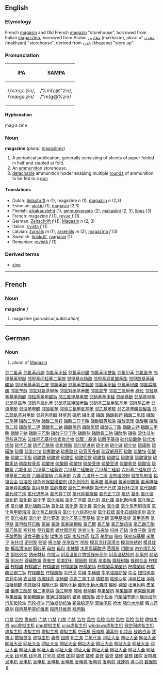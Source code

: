 ==English==
===Etymology===
French [[magasin]] and Old French [[magazin]] "storehouse", borrowed from Italian [[magazzino]], borrowed from Arabic [[مخازين]] (makhāzin), plural of [[مخزن]] (makhzan) "storehouse", derived from [[خزن]] (khazana) "store up".

===Pronunciation===
{| border=1 cellpadding=5
! [[w:IPA|IPA]] || [[w:SAMPA|SAMPA]]
|-
| /ˌmæɡəˈzin/, <br> /ˈmæɡəˌzin/ || /%m{g@"zin/, <br> /"m{g@%zin/
|}

====Hyphenation====
mag·a·zine

===Noun===
'''magazine''' (''plural:'' [[magazines]])

# A periodical publication, generally consisting of sheets of paper folded in half and stapled at fold.
# An [[ammunition]] storehouse.
# [[detach]]able ammunition holder enabling multiple [[round]]s of ammunition to be fed to a [[gun]]

====Translations====
*Dutch: [[tijdschrift]] ''n'' (1), magazine ''n'' (1), [[magazijn]] ''n'' (2,3)
*Estonian: [[ajakiri]] (1), [[magasin]] (2,3)
*Finnish: [[aikakauslehti]] (1), [[ammusvarasto]] (2), [[makasiini]] (2, 3), [[lipas#Finnish|lipas]] (3)
*French: magazine ''f'' (1), [[revue#French|revue]] ''f'' (1)
*German: [[Zeitschrift]] ''f'' (1), [[Magazin]] ''n'' (2, 3)
*Italian: [[rivista]] ''f'' (1)
*Latvian: [[žurnāls]] ''m'' (1), [[arsenāls]] ''m'' (2), [[magazīna]] ''f'' (3)
*Swedish: [[tidskrift]], [[magasin]] (1)
*Romanian: [[revistă]] ''f'' (1)

===Derived terms===
* [[zine]]

----
==French==
===Noun===
'''magazine''' ''f''

#magazine (''periodical publication'')

----
==German==
===Noun===

# plural of [[Magazin]]
[http://www.shop263.com/i-1/1.htm 邻二氯苯]
[http://www.shop263.com/i-1/2.htm 邻氟苯丙酮]
[http://www.shop263.com/i-1/3.htm 邻氟苯甲醛]
[http://www.shop263.com/i-1/4.htm 邻氟苯甲酸]
[http://www.shop263.com/i-1/5.htm 邻氟苯甲酰氯]
[http://www.shop263.com/i-1/6.htm 邻氟甲苯]
[http://www.shop263.com/i-1/7.htm 邻氟氯苄]
[http://www.shop263.com/i-1/8.htm 邻甲基苯甲醚]
[http://www.shop263.com/i-1/9.htm 邻甲基间羟基二苯胺]
[http://www.shop263.com/i-1/10.htm 邻甲基水杨酸]
[http://www.shop263.com/i-1/11.htm 邻甲基异氰酸苯酯]
[http://www.shop263.com/i-1/12.htm 邻甲酰基苯磺酸钠]
[http://www.shop263.com/i-1/13.htm 邻甲氧基苯氧乙胺]
[http://www.shop263.com/i-1/14.htm 邻氯苯酚]
[http://www.shop263.com/i-1/15.htm 邻氯苯甘氨酸]
[http://www.shop263.com/i-1/16.htm 邻氯苯甲醛]
[http://www.shop263.com/i-1/17.htm 邻氯苯甲酸]
[http://www.shop263.com/i-1/18.htm 邻氯扁桃酸]
[http://www.shop263.com/i-1/19.htm 邻氯苄醇]
[http://www.shop263.com/i-1/20.htm 邻氯对氨基甲苯]
[http://www.shop263.com/i-1/21.htm 邻氯对硝基苯胺]
[http://www.shop263.com/i-1/22.htm 邻氯氯苄]
[http://www.shop263.com/i-1/23.htm 邻氯三氯甲苯]
[http://www.shop263.com/i-1/24.htm 绦纶]
[http://www.shop263.com/i-1/25.htm 邻羟基苯基苯丙酮]
[http://www.shop263.com/i-1/26.htm 邻羟基苯甲酸钠]
[http://www.shop263.com/i-1/27.htm 邻三氟甲基苯胺]
[http://www.shop263.com/i-1/28.htm 邻硝基苯甲醛]
[http://www.shop263.com/i-1/29.htm 邻硝基酚]
[http://www.shop263.com/i-1/30.htm 邻硝基甲苯]
[http://www.shop263.com/i-1/31.htm 邻硝基氯苯]
[http://www.shop263.com/i-1/32.htm 邻硝基氯化苯]
[http://www.shop263.com/i-1/33.htm 邻硝基氯甲酸苯酯]
[http://www.shop263.com/i-1/34.htm 邻硝基三氟甲氧基苯]
[http://www.shop263.com/i-1/35.htm 邻硝基乙苯]
[http://www.shop263.com/i-1/36.htm 邻溴苯酚]
[http://www.shop263.com/i-1/37.htm 邻溴苯甲醛]
[http://www.shop263.com/i-1/38.htm 邻溴氟苯]
[http://www.shop263.com/i-1/39.htm 邻溴三氟甲氧基苯]
[http://www.shop263.com/i-1/40.htm 邻乙基苯胺]
[http://www.shop263.com/i-1/41.htm 邻乙基苯肼盐酸盐]
[http://www.shop263.com/i-1/42.htm 邻乙酰氨基对甲酚]
[http://www.shop263.com/i-1/43.htm 邻异丙基酚]
[http://www.shop263.com/i-1/44.htm 林草剂]
[http://www.shop263.com/i-1/45.htm 磷肥]
[http://www.shop263.com/i-1/46.htm 磷化液]
[http://www.shop263.com/i-1/47.htm 磷酸]
[http://www.shop263.com/i-1/48.htm 磷酸氨钙]
[http://www.shop263.com/i-1/49.htm 磷酸二氢铵]
[http://www.shop263.com/i-1/50.htm 磷酸二氢钾]
[http://www.shop263.com/i-1/51.htm 磷酸二氢钠]
[http://www.shop263.com/i-1/52.htm 磷酸二氢锌]
[http://www.shop263.com/i-1/53.htm 磷酸二异辛酯]
[http://www.shop263.com/i-1/54.htm 磷酸胍等胍盐]
[http://www.shop263.com/i-1/55.htm 磷酸氯喹]
[http://www.shop263.com/i-1/56.htm 磷酸脲]
[http://www.shop263.com/i-1/57.htm 磷酸氢二铵]
[http://www.shop263.com/i-1/58.htm 磷酸氢二钾]
[http://www.shop263.com/i-1/59.htm 磷酸氢二钠]
[http://www.shop263.com/i-1/60.htm 磷酸氢钙]
[http://www.shop263.com/i-1/61.htm 磷酸氢锶]
[http://www.shop263.com/i-1/62.htm 磷酸三丁酯]
[http://www.shop263.com/i-1/63.htm 磷酸三钙]
[http://www.shop263.com/i-1/64.htm 磷酸三甲酯]
[http://www.shop263.com/i-1/65.htm 磷酸三钠]
[http://www.shop263.com/i-1/66.htm 磷酸三乙酯]
[http://www.shop263.com/i-1/67.htm 磷酸三异丁酯]
[http://www.shop263.com/i-1/68.htm 磷酸盐]
[http://www.shop263.com/i-1/69.htm 磷酸氧二钠]
[http://www.shop263.com/i-1/70.htm 磷酸酯]
[http://www.shop263.com/i-1/71.htm 磷铁]
[http://www.shop263.com/i-1/72.htm 流体瓜尔豆胶悬浮液]
[http://www.shop263.com/i-1/73.htm 流体羟乙基纤维素聚合物]
[http://www.shop263.com/i-1/74.htm 硫醇丁基锡]
[http://www.shop263.com/i-1/75.htm 硫醇甲基锡]
[http://www.shop263.com/i-1/76.htm 硫代硫酸鈉]
[http://www.shop263.com/i-1/77.htm 硫代水杨酸]
[http://www.shop263.com/i-1/78.htm 硫代乙酸]
[http://www.shop263.com/i-1/79.htm 硫代乙酰胺]
[http://www.shop263.com/i-1/80.htm 硫氮腈酯]
[http://www.shop263.com/i-1/81.htm 硫化促进剂]
[http://www.shop263.com/i-1/82.htm 硫化剂]
[http://www.shop263.com/i-1/83.htm 硫化碱]
[http://www.shop263.com/i-1/84.htm 硫化钠]
[http://www.shop263.com/i-1/85.htm 硫磺粉]
[http://www.shop263.com/i-1/86.htm 硫磺块]
[http://www.shop263.com/i-1/87.htm 硫脲]
[http://www.shop263.com/i-1/88.htm 硫氢化钠]
[http://www.shop263.com/i-1/89.htm 硫氰酸钠]
[http://www.shop263.com/i-1/90.htm 硫氰酸盐]
[http://www.shop263.com/i-1/91.htm 硫双灭多威]
[http://www.shop263.com/i-1/92.htm 硫双威原药]
[http://www.shop263.com/i-1/93.htm 硫酸]
[http://www.shop263.com/i-1/94.htm 硫酸铵]
[http://www.shop263.com/i-1/95.htm 硫酸胺]
[http://www.shop263.com/i-1/96.htm 硫酸二甲酯]
[http://www.shop263.com/i-1/97.htm 硫酸锆]
[http://www.shop263.com/i-1/98.htm 硫酸钾]
[http://www.shop263.com/i-1/99.htm 硫酸铝]
[http://www.shop263.com/i-1/100.htm 硫酸铝铵]
[http://www.shop263.com/i-1/101.htm 硫酸镁]
[http://www.shop263.com/i-1/102.htm 硫酸锰]
[http://www.shop263.com/i-1/103.htm 硫酸镍]
[http://www.shop263.com/i-1/104.htm 硫酸镍铵]
[http://www.shop263.com/i-1/105.htm 硫酸氢钠]
[http://www.shop263.com/i-1/106.htm 硫酸软骨素]
[http://www.shop263.com/i-1/107.htm 硫酸铁]
[http://www.shop263.com/i-1/108.htm 硫酸銅]
[http://www.shop263.com/i-1/109.htm 硫酸锌]
[http://www.shop263.com/i-1/110.htm 硫酸亚铁]
[http://www.shop263.com/i-1/111.htm 硫酸亚锡]
[http://www.shop263.com/i-1/112.htm 硫酸氧锆]
[http://www.shop263.com/i-1/113.htm 硫酸铟]
[http://www.shop263.com/i-1/114.htm 硫酰氯]
[http://www.shop263.com/i-1/115.htm 六氟化硫]
[http://www.shop263.com/i-1/116.htm 六甲基二硅氨烷]
[http://www.shop263.com/i-1/117.htm 六甲基二硅胺烷]
[http://www.shop263.com/i-1/118.htm 六甲基二硅脲]
[http://www.shop263.com/i-1/119.htm 六甲基二硅氧烷]
[http://www.shop263.com/i-1/120.htm 六甲基氧二硅烷]
[http://www.shop263.com/i-1/121.htm 六偏磷酸钠]
[http://www.shop263.com/i-1/122.htm 六氢苯酐]
[http://www.shop263.com/i-1/123.htm 六溴]
[http://www.shop263.com/i-1/124.htm 六溴环十二烷]
[http://www.shop263.com/i-1/125.htm 龙热熔胶粉]
[http://www.shop263.com/i-1/126.htm 铝箔轧制油]
[http://www.shop263.com/i-1/127.htm 铝镍合金]
[http://www.shop263.com/i-1/128.htm 铝溶胶]
[http://www.shop263.com/i-1/129.htm 绿色环保型增塑剂]
[http://www.shop263.com/i-1/130.htm 绿色制冷剂]
[http://www.shop263.com/i-1/131.htm 氯苯胺]
[http://www.shop263.com/i-1/132.htm 氯苯酚]
[http://www.shop263.com/i-1/133.htm 氯苯甲酰氯]
[http://www.shop263.com/i-1/134.htm 氯苯噻唑]
[http://www.shop263.com/i-1/135.htm 氯苯异氰酸酯]
[http://www.shop263.com/i-1/136.htm 氯丙基醚]
[http://www.shop263.com/i-1/137.htm 氯醇橡胶]
[http://www.shop263.com/i-1/138.htm 氯代二苯甲酮]
[http://www.shop263.com/i-1/139.htm 氯代环己烷]
[http://www.shop263.com/i-1/140.htm 氯代环戊烷]
[http://www.shop263.com/i-1/141.htm 氯代醚酮]
[http://www.shop263.com/i-1/142.htm 氯代叔丁烷]
[http://www.shop263.com/i-1/143.htm 氯代退热冰]
[http://www.shop263.com/i-1/144.htm 氯代异丁烷]
[http://www.shop263.com/i-1/145.htm 氯代异氰脲酸]
[http://www.shop263.com/i-1/146.htm 氯代正丁烷]
[http://www.shop263.com/i-1/147.htm 氯仿]
[http://www.shop263.com/i-1/148.htm 氯化]
[http://www.shop263.com/i-1/149.htm 氯化铵]
[http://www.shop263.com/i-1/150.htm 氯化钯]
[http://www.shop263.com/i-1/151.htm 氯化钡]
[http://www.shop263.com/i-1/152.htm 氯化苄]
[http://www.shop263.com/i-1/153.htm 氯化胆碱]
[http://www.shop263.com/i-1/154.htm 氯化丁基胶]
[http://www.shop263.com/i-1/155.htm 氯化钙]
[http://www.shop263.com/i-1/156.htm 氯化铬]
[http://www.shop263.com/i-1/157.htm 氯化聚丙烯]
[http://www.shop263.com/i-1/158.htm 氯化聚乙烯]
[http://www.shop263.com/i-1/159.htm 氯化镧]
[http://www.shop263.com/i-1/160.htm 氯化磷酸三钠]
[http://www.shop263.com/i-1/161.htm 氯化锰]
[http://www.shop263.com/i-1/162.htm 氯化萘]
[http://www.shop263.com/i-1/163.htm 氯化镍]
[http://www.shop263.com/i-1/164.htm 氯化钕]
[http://www.shop263.com/i-1/165.htm 氯化镨]
[http://www.shop263.com/i-1/166.htm 氯化氢丙酮溶液]
[http://www.shop263.com/i-1/167.htm 氯化氢甲醇溶液]
[http://www.shop263.com/i-1/168.htm 氯化氢乙醚溶液]
[http://www.shop263.com/i-1/169.htm 氯化十六烷基吡啶]
[http://www.shop263.com/i-1/170.htm 氯化石蜡]
[http://www.shop263.com/i-1/171.htm 氯化石蜡稳定剂]
[http://www.shop263.com/i-1/172.htm 氯化铈]
[http://www.shop263.com/i-1/173.htm 氯化橡胶]
[http://www.shop263.com/i-1/174.htm 氯化锌]
[http://www.shop263.com/i-1/175.htm 氯化亚砜]
[http://www.shop263.com/i-1/176.htm 氯化乙基三苯基膦]
[http://www.shop263.com/i-1/177.htm 氯化铟]
[http://www.shop263.com/i-1/178.htm 氯甲基吡啶]
[http://www.shop263.com/i-1/179.htm 氯甲基萘]
[http://www.shop263.com/i-1/180.htm 氯甲醚]
[http://www.shop263.com/i-1/181.htm 氯甲酸环已酯]
[http://www.shop263.com/i-1/182.htm 氯碱]
[http://www.shop263.com/i-1/183.htm 氯磷]
[http://www.shop263.com/i-1/184.htm 氯氰碘柳胺]
[http://www.shop263.com/i-1/185.htm 氯乙醇]
[http://www.shop263.com/i-1/186.htm 氯乙酸]
[http://www.shop263.com/i-1/187.htm 氯乙酸母液]
[http://www.shop263.com/i-1/188.htm 氯乙酸乙酯]
[http://www.shop263.com/i-1/189.htm 氯乙酰氯]
[http://www.shop263.com/i-1/190.htm 短纤维]
[http://www.shop263.com/i-1/191.htm 罗红霉素]
[http://www.shop263.com/i-1/192.htm 螺丝固定胶]
[http://www.shop263.com/i-1/193.htm 洛克沙生]
[http://www.shop263.com/i-1/194.htm 马来酸]
[http://www.shop263.com/i-1/195.htm 吗啉]
[http://www.shop263.com/i-1/196.htm 芒硝]
[http://www.shop263.com/i-1/197.htm 没食子酸]
[http://www.shop263.com/i-1/198.htm 没食子酸丙酯]
[http://www.shop263.com/i-1/199.htm 没食子酸辛酯]
[http://www.shop263.com/i-1/200.htm 煤焦油]
[http://www.shop263.com/i-1/201.htm 煤矿水胶炸药]
[http://www.shop263.com/i-1/202.htm 煤沥]
[http://www.shop263.com/i-1/203.htm 美耐皿]
[http://www.shop263.com/i-1/204.htm 咪唑]
[http://www.shop263.com/i-1/205.htm 咪唑烷基脲]
[http://www.shop263.com/i-1/206.htm 米氮平]
[http://www.shop263.com/i-1/207.htm 米托坦]
[http://www.shop263.com/i-1/208.htm 密封胶]
[http://www.shop263.com/i-1/209.htm 嘧啶]
[http://www.shop263.com/i-1/210.htm 棉油酸]
[http://www.shop263.com/i-1/211.htm 民用煤气]
[http://www.shop263.com/i-1/212.htm 明胶]
[http://www.shop263.com/i-1/213.htm 模具顶针润滑油]
[http://www.shop263.com/i-1/214.htm 模具防锈剂]
[http://www.shop263.com/i-1/215.htm 模具硅胶]
[http://www.shop263.com/i-1/216.htm 模具清洗剂]
[http://www.shop263.com/i-1/217.htm 磨砂革]
[http://www.shop263.com/i-1/218.htm 母粒]
[http://www.shop263.com/i-1/219.htm 母料]
[http://www.shop263.com/i-1/220.htm 木糖醇]
[http://www.shop263.com/i-1/221.htm 木质素磺酸钙]
[http://www.shop263.com/i-1/222.htm 苜蓿粉]
[http://www.shop263.com/i-1/223.htm 钼酸钠]
[http://www.shop263.com/i-1/224.htm 内外墙乳胶漆]
[http://www.shop263.com/i-1/225.htm 那格列奈]
[http://www.shop263.com/i-1/226.htm 纳米材料]
[http://www.shop263.com/i-1/227.htm 奈福泮]
[http://www.shop263.com/i-1/228.htm 耐高温氯化物镀锌光亮剂]
[http://www.shop263.com/i-1/229.htm 耐高温粘接剂]
[http://www.shop263.com/i-1/230.htm 耐磨剂]
[http://www.shop263.com/i-1/231.htm 耐晒黄]
[http://www.shop263.com/i-1/232.htm 耐水剂]
[http://www.shop263.com/i-1/233.htm 萘磺酰氯]
[http://www.shop263.com/i-1/234.htm 萘普生]
[http://www.shop263.com/i-1/235.htm 尼美舒利]
[http://www.shop263.com/i-1/236.htm 尿醛胶]
[http://www.shop263.com/i-1/237.htm 尿素]
[http://www.shop263.com/i-1/238.htm 尿素脂]
[http://www.shop263.com/i-1/239.htm 脲醛树脂]
[http://www.shop263.com/i-1/240.htm 镍铜合金]
[http://www.shop263.com/i-1/241.htm 柠檬醛]
[http://www.shop263.com/i-1/242.htm 柠檬酸]
[http://www.shop263.com/i-1/243.htm 柠檬酸钙]
[http://www.shop263.com/i-1/244.htm 柠檬酸钾]
[http://www.shop263.com/i-1/245.htm 柠檬酸镁]
[http://www.shop263.com/i-1/246.htm 柠檬酸钠]
[http://www.shop263.com/i-1/247.htm 柠檬酸苹果酸钙]
[http://www.shop263.com/i-1/248.htm 柠檬酸稀]
[http://www.shop263.com/i-1/249.htm 柠檬酸亚锡二钠]
[http://www.shop263.com/i-1/250.htm 柠檬酸盐]
[http://www.shop263.com/i-1/251.htm 柠檬酸酯]
[http://www.shop263.com/i-1/252.htm 牛巴戈]
[http://www.shop263.com/i-1/253.htm 牛磺]
[http://www.shop263.com/i-1/254.htm 牛磺酸]
[http://www.shop263.com/i-1/255.htm 牛羊油脂肪酸]
[http://www.shop263.com/i-1/256.htm 牛油]
[http://www.shop263.com/i-1/257.htm 钮扣树脂]
[http://www.shop263.com/i-1/258.htm 农药中间]
[http://www.shop263.com/i-1/259.htm 农业蜡]
[http://www.shop263.com/i-1/260.htm 浓缩绿茶]
[http://www.shop263.com/i-1/261.htm 浓硝酸]
[http://www.shop263.com/i-1/262.htm 偶氮二异丁腈]
[http://www.shop263.com/i-1/263.htm 偶联剂]
[http://www.shop263.com/i-1/264.htm 帕珠沙星]
[http://www.shop263.com/i-1/265.htm 泮哚拉唑]
[http://www.shop263.com/i-1/266.htm 泮哚拉唑侧链]
[http://www.shop263.com/i-1/267.htm 泡沫板材]
[http://www.shop263.com/i-1/268.htm 硼氢化钾]
[http://www.shop263.com/i-1/269.htm 硼氢化钠]
[http://www.shop263.com/i-1/270.htm 硼氢化钠水溶液]
[http://www.shop263.com/i-1/271.htm 硼砂]
[http://www.shop263.com/i-1/272.htm 硼酸]
[http://www.shop263.com/i-1/273.htm 坯用色料]
[http://www.shop263.com/i-1/274.htm 皮革蜡]
[http://www.shop263.com/i-1/275.htm 偏苯三酸酐]
[http://www.shop263.com/i-1/276.htm 偏二甲基肼]
[http://www.shop263.com/i-1/277.htm 偏三甲苯]
[http://www.shop263.com/i-1/278.htm 嘌呤]
[http://www.shop263.com/i-1/279.htm 频呐酮]
[http://www.shop263.com/i-1/280.htm 苹果酸钙]
[http://www.shop263.com/i-1/281.htm 苹果酸钾]
[http://www.shop263.com/i-1/282.htm 苹果酸氢钾]
[http://www.shop263.com/i-1/283.htm 苹果酸盐]
[http://www.shop263.com/i-1/284.htm 葡萄糖酸钠]
[http://www.shop263.com/i-1/285.htm 普通过磷酸钙]
[http://www.shop263.com/i-1/286.htm 镨黄]
[http://www.shop263.com/i-1/287.htm 醋酸酯]
[http://www.shop263.com/i-1/288.htm 歧化松香]
[http://www.shop263.com/i-1/289.htm 汽柴油节能消烟添加剂]
[http://www.shop263.com/i-1/290.htm 汽车齿轮油]
[http://www.shop263.com/i-1/291.htm 汽轮机油]
[http://www.shop263.com/i-1/292.htm 汽油发动机油]
[http://www.shop263.com/i-1/293.htm 铅盐稳定剂]
[http://www.shop263.com/i-1/294.htm 潜油电泵]
[http://www.shop263.com/i-1/295.htm 枪水]
[http://www.shop263.com/i-1/296.htm 强化木地板]
[http://www.shop263.com/i-1/297.htm 强力还原剂]
[http://www.shop263.com/i-1/298.htm 羟丙基甲基纤维素]
[http://www.shop263.com/i-1/299.htm 羟丙纤维素]
[http://www.shop263.com/i-1/300.htm 羟丙酯] 










 

[http://www.haishun.net 门禁]
[http://www.haishun.net 监控]
[http://www.genset-sh.com 发电机]
[http://www.haishun.net/p_mjds.htm 门禁]
[http://www.haishun.net/p_mjds_dmmj.htm 门禁]
[http://www.haishun.net/p_mjds_lwmj.htm 门禁]
[http://www.haishun.net/p_mjds_yjs.htm 门禁]
[http://www.haishun.net/cctv.htm 监控]
[http://www.haishun.net/p_cctv_jk.htm 监控]
[http://www.haishun.net/p_cctv_jk_sxj.htm 监控]
[http://www.haishun.net/p_cctv_jk_xsq.htm 监控]
[http://www.haishun.net/p_cctv_jk_yplxj.htm 监控]
[http://www.haishun.net/p_cctv_jk_yt.htm 监控]
[http://www.haishun.net/p_cctv_jk_zj.htm 监控]
[http://www.7766888.com 虚拟主机]
[http://www.7766888.com/introcom.htm asp虚拟主机]
[http://www.7766888.com/introcn.htm php虚拟主机]
[http://www.7766888.com/u_puji.htm unix虚拟主机]
[http://www.7766888.com/mysql.htm windows虚拟主机]
[http://www.7766888.com/u_jingji.htm 纯空间虚拟主机]
[http://www.7766888.com/u_biaozhun.htm 虚拟主机]
[http://www.7766888.com/u_zhiqiang.htm 虚拟主机]
[http://www.7766888.com/w_jingji.htm 虚拟主机]
[http://www.7766888.com/w_biaozhun.htm 虚拟主机]
[http://www.asp169.com/marketingsoft1.htm 空压机]
[http://www.asp169.com/marketingsoft2.htm 压缩机]
[http://www.asp169.com/zhaoguan.htm 消毒剂]
[http://www.asp169.com/crm.htm 化妆品]
[http://www.asp169.com/marketingsoft3.htm 战略咨询]
[http://www.asp169.com/marketingsoft4.htm 武夷山]
[http://www.asp169.com/marketingsoft5.htm 数据恢复]
[http://haishun11.51.net 虚拟主机]
[http://decorate.51.net 装修]
[http://decorate.51.net 团购]
[http://www.xsjby.cn 化工泵]
[http://www.asp169.com/zhaoguan2.htm 二氧化氯]
[http://www.fm360.net 网址大全]
[http://www.fm360.net/page/001.html 网址大全]
[http://www.fm360.net/page/game.htm 网址大全]
[http://www.fm360.net/page/software.htm 网址大全]
[http://www.fm360.net/page/jinshi.htm 网址大全]
[http://www.fm360.net/page/music.htm 网址大全]
[http://www.fm360.net/page/053.html 网址大全]
[http://www.fm360.net/page/flash.htm 网址大全]
[http://www.fm360.net/page/newsweek.htm 网址大全]
[http://www.fm360.net/page/club.htm 网址大全]
[http://www.fm360.net/page/stock.htm 网址大全]
[http://www.fm360.net/page/love.htm 网址大全]
[http://www.fm360.net/page/netcard.htm 网址大全]
[http://www.fm360.net/page/025.html 网址大全]
[http://www.fm360.net/page/hardware.htm 网址大全]
[http://www.fm360.net/page/sport.htm 网址大全]
[http://www.fm360.net/page/shouji.htm 网址大全]
[http://www.fm360.net/page/ym.htm 网址大全]
[http://www.fm360.net/page/ylbj.htm 网址大全]
[http://www.fm360.net/page/car.htm 网址大全]
[http://www.jifamark.com 线号机]
[http://www.jifamark.com/xhj.htm 线号机]
[http://www.jifamark.com 打号机]
[http://www.funasia.cn 装修]
[http://www.funasia.cn 团购]
[http://www.funasia.cn/pinpai.asp 装修]
[http://www.funasia.cn/client/gb_list.asp 装修]
[http://www.funasia.cn/design/index.asp 装修]
[http://www.funasia.cn/funasiaHome/index.asp 装修]
[http://www.funasia.cn/jiancai.asp 装修]
[http://www.funasia.cn/shishang.asp 装修]
[http://www.funasia.cn/mall/AboutOur.htm 团购]
[http://www.genset-sh.com/cai.asp 发电机]
[http://www.genset-sh.com/tancu.asp 发电机]
[http://www.genset-sh.com/xi3.asp 发电机]
[http://www.genset-sh.com/lan.asp 发电机]
[http://www.genset-sh.com/leng.asp 发电机]
[http://www.genset-sh.com/jiyou.asp 发电机]
[http://www.genset-sh.com/ranyou.asp 发电机]
[http://www.genset-sh.com/kuongqi.asp 发电机]
[http://www.genset-sh.com/ssss.asp 发电机]
[http://www.zj-df.com 减速机]
[http://www.xhhj.com.cn 离心机]
[http://www.hdfix.com.cn 数据恢复]
